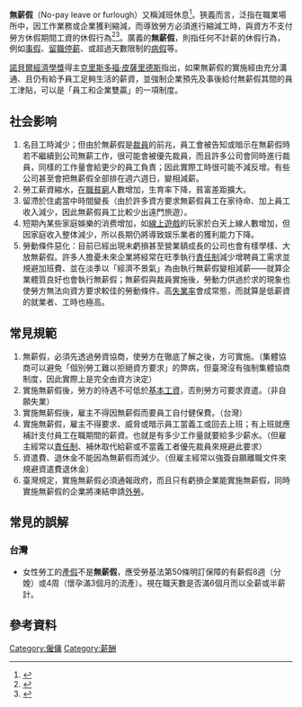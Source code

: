 '''無薪假'''（No-pay leave or furlough）又稱減班休息<ref>{{Cite web |url = https://ec.ltn.com.tw/article/breakingnews/3089616 |author = 陳鈺馥 |date = 2020-03-05 |title = 不要再稱無薪假！全台「減班休息」1951人 勞動部推「充電再出發計畫」 |publisher = [[自由時報|自由時報]] |access-date = 2020-03-09 |archive-date = 2020-08-08 |archive-url = https://web.archive.org/web/20200808071309/https://ec.ltn.com.tw/article/breakingnews/3089616 |dead-url = no }}</ref>。狹義而言，泛指在職業場所中，因工作業務或企業獲利縮減，而導致勞方必須進行縮減工時，與資方不支付勞方休假期間工資的休假行為<ref>{{cite news|title=经济寒冬 劳委会叹帮劳工争权益也无力|author=汪淑芬|date=2008-11-17|url=http://www.epochtimes.com/gb/8/11/18/n2333050.htm|work=中央社|publisher=大紀元新聞|accessdate=2011-11-11|archive-date=2019-06-11|archive-url=https://web.archive.org/web/20190611221302/http://www.epochtimes.com/gb/8/11/18/n2333050.htm|dead-url=no}}</ref><ref>{{cite news|title=台积电12月起无薪休假 保护员工工作机会|author=张建中|date=2008-12-03|work=中央社|publisher=大紀元新聞|url=http://www.epochtimes.com/gb/8/12/3/n2350441.htm|accessdate=2011-11-11|archive-date=2019-06-16|archive-url=https://web.archive.org/web/20190616074006/http://www.epochtimes.com/gb/8/12/3/n2350441.htm|dead-url=no}}</ref>。廣義的'''無薪假'''，則指任何不計薪的休假行為，例如[[事假|事假]]、[[留職停薪|留職停薪]]、或超過天數限制的[[病假|病假]]等。

[[諾貝爾經濟學獎|諾貝爾經濟學獎]]得主[[克里斯托弗·皮萨里德斯|克里斯多福·皮薩里德斯]]指出，如果無薪假的實施經由充分溝通、且仍有給予員工足夠生活的薪資，並強制企業預先及事後給付無薪假其間的員工津貼，可以是「員工和企業雙贏」的一項制度。

== 社会影响 ==
# 名目工時減少；但由於無薪假是[[裁員|裁員]]的前兆，員工會被告知或暗示在無薪假時若不繼續到公司無薪工作，很可能會被優先裁員，而且許多公司會同時進行裁員，同樣的工作量會給更少的員工負責；因此實際工時很可能不減反增。有些公司甚至會把無薪假全部排在週六週日，變相減薪。
# 勞工薪資縮水，[[在職貧窮|在職貧窮]]人數增加，生育率下降，貧富差距擴大。
# 留滯於住處當中時間變長（由於許多資方要求無薪假員工在家待命、加上員工收入減少，因此無薪假員工比較少出遠門旅遊）。
# 短期內某些家庭娛樂的消费增加，如[[線上遊戲|線上遊戲]]的玩家於白天上線人數增加，但因家庭收入整体減少，所以長期仍將導致娱乐業者的獲利能力下降。
# 勞動條件惡化：目前已經出現未虧損甚至營業額成長的公司也會有樣學樣、大放無薪假。許多人擔憂未來企業將經常在旺季執行[[責任制|責任制]]減少增聘員工需求並規避加班費、並在淡季以「經濟不景氣」為由執行無薪假變相減薪——就算企業體質良好也會執行無薪假；無薪假與裁員實施後，勞動力供過於求的現象也使勞方無法向資方要求較佳的勞動條件。高[[失業率|失業率]]會成常態，而就算是低薪資的就業者、工時也極高。

== 常見規範 ==
# 無薪假，必須先透過勞資協商，使勞方在徹底了解之後，方可實施。（集體協商可以避免「個別勞工難以拒絕資方要求」的弊病，但臺灣沒有強制集體協商制度，因此實際上是完全由資方決定）
# 實施無薪假後，勞方的待遇不可低於[[基本工資|基本工資]]，否則勞方可要求資遣。（非自願失業）
# 實施無薪假後，雇主不得因無薪假而要員工自付健保費。（台灣）
# 實施無薪假，雇主不得要求、威脅或暗示員工當義工或回去上班；有上班就應補計支付員工在職期間的薪資。也就是有多少工作量就要給多少薪水。（但雇主經常以[[責任制|責任制]]、補休取代給薪或不當義工者優先裁員來規避此要求）
# 資遣費、退休金不能因為無薪假而減少。（但雇主經常以強簽自願離職文件來規避資遣費退休金）
# 臺灣規定，實施無薪假必須通報政府，而且只有虧損企業能實施無薪假，同時實施無薪假的企業將凍結申請[[外勞|外勞]]。

== 常見的誤解 ==
===台灣===
* 女性勞工的[[產假|產假]]不是'''無薪假'''，應受勞基法第50條明訂保障的有薪假8週（分娩）或4周（懷孕滿3個月的流產）。視在職天數是否滿6個月而以全薪或半薪計。

== 參考資料 ==
{{reflist}}

{{就業}}

[[Category:僱傭|Category:僱傭]]
[[Category:薪酬|Category:薪酬]]